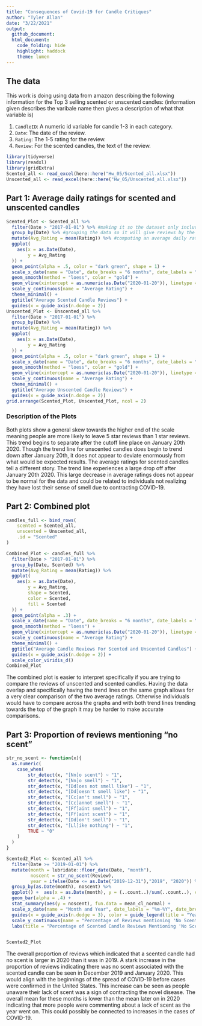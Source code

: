 ```yaml
---
title: "Consequences of Covid-19 for Candle Critiques"
author: "Tyler Allan"
date: "3/22/2021"
output:
  github_document:
  html_document:
    code_folding: hide
    highlight: haddock
    theme: lumen
---
```


## The data

This work is doing using data from amazon describing the following information for the Top 3 selling scented or unscented candles: (information given describes the varibale name then gives a description of what that variable is)
  
  1. `CandleID`: A numeric id variable for candle 1-3 in each category.
  2. `Date`: The date of the review.
  3. `Rating`: The 1-5 rating for the review.
  4. `Review`: For the scented candles, the text of the review.

```r
library(tidyverse)
library(readxl)
library(gridExtra)
Scented_all <- read_excel(here::here("Hw_05/Scented_all.xlsx"))
Unscented_all <- read_excel(here::here("Hw_05/Unscented_all.xlsx"))
```


## Part 1: Average daily ratings for scented and unscented candles


```r
Scented_Plot <- Scented_all %>%
  filter(Date > "2017-01-01") %>% #making it so the dataset only includes data from after 2017-01-01
  group_by(Date) %>% #grouping the data so it will give reviews by the date
  mutate(Avg_Rating = mean(Rating)) %>% #computing an average daily rating for the set
  ggplot(
    aes(x = as.Date(Date),
        y = Avg_Rating
  )) + 
  geom_point(alpha = .5, color = "dark green", shape = 1) +
  scale_x_date(name = "Date", date_breaks = "6 months", date_labels = "%m-%Y") +
  geom_smooth(method = "loess", color = "gold") +
  geom_vline(xintercept = as.numeric(as.Date("2020-01-20")), linetype = "dashed") +
  scale_y_continuous(name = "Average Rating") +
  theme_minimal() +
  ggtitle("Average Scented Candle Reviews") + 
  guides(x = guide_axis(n.dodge = 2))
Unscented_Plot <- Unscented_all %>%
  filter(Date > "2017-01-01") %>%
  group_by(Date) %>% 
  mutate(Avg_Rating = mean(Rating)) %>% 
  ggplot(
    aes(x = as.Date(Date),
        y = Avg_Rating
  )) + 
  geom_point(alpha = .5, color = "dark green", shape = 1) +
  scale_x_date(name = "Date", date_breaks = "6 months", date_labels = "%m-%Y") +
  geom_smooth(method = "loess", color = "gold") +
  geom_vline(xintercept = as.numeric(as.Date("2020-01-20")), linetype = "dashed") + 
  scale_y_continuous(name = "Average Rating") + 
  theme_minimal() +
  ggtitle("Average Unscented Candle Reviews") +
  guides(x = guide_axis(n.dodge = 2))
grid.arrange(Scented_Plot, Unscented_Plot, ncol = 2)
```

### Description of the Plots

Both plots show a general skew towards the higher end of the scale meaning people are more likely to leave 5 star reviews than 1 star reviews. This trend begins to separate after the cutoff line place on January 20th 2020. Though the trend line for unscented candles does begin to trend down after January 20th, it does not appear to deviate enormously from what would be expected results. The average ratings for scented candles tell a different story. The trend line experiences a large drop off after January 20th 2020. This large decrease in average ratings does not appear to be normal for the data and could be related to individuals not realizing they have lost their sense of smell due to contracting COVID-19.

## Part 2: Combined plot


```r
candles_full <- bind_rows(
	scented = Scented_all, 
	unscented = Unscented_all, 
	.id = "Scented"
)
```

```r
Combined_Plot <- candles_full %>%
  filter(Date > "2017-01-01") %>%
  group_by(Date, Scented) %>% 
  mutate(Avg_Rating = mean(Rating)) %>% 
  ggplot(
    aes(x = as.Date(Date),
        y = Avg_Rating,
        shape = Scented,
        color = Scented,
        fill = Scented
  )) + 
  geom_point(alpha = .3) +
  scale_x_date(name = "Date", date_breaks = "6 months", date_labels = "%m-%Y") +
  geom_smooth(method = "loess") +
  geom_vline(xintercept = as.numeric(as.Date("2020-01-20")), linetype = "dashed") +
  scale_y_continuous(name = "Average Rating") +
  theme_minimal() +
  ggtitle("Average Candle Reviews For Scented and Unscented Candles") + 
  guides(x = guide_axis(n.dodge = 2)) + 
  scale_color_viridis_d()
Combined_Plot
```

The combined plot is easier to interpret specifically if you are trying to compare the reviews of unscented and scented candles. Having the data overlap and specifically having the trend lines on the same graph allows for a very clear comparison of the two average ratings. Otherwise individuals would have to compare across the graphs and with both trend lines trending towards the top of the graph it may be harder to make accurate comparisons.


## Part 3: Proportion of reviews mentioning "no scent"


```r
str_no_scent <- function(x){
  as.numeric(
  	case_when(
  		str_detect(x, "[Nn]o scent") ~ "1", 
  		str_detect(x, "[Nn]o smell") ~ "1",
  		str_detect(x, "[Dd]oes not smell like") ~ "1",
  		str_detect(x, "[Dd]oesn't smell like") ~ "1",
  		str_detect(x, "[Cc]an't smell") ~ "1",
  		str_detect(x, "[Cc]annot smell") ~ "1",
  		str_detect(x, "[Ff]aint smell") ~ "1",
  		str_detect(x, "[Ff]aint scent") ~ "1",
  		str_detect(x, "[Dd]on't smell") ~ "1",
  		str_detect(x, "[Ll]ike nothing") ~ "1",
  		TRUE ~ "0"
  	)
  )
}
```

```r
Scented2_Plot <- Scented_all %>%
  filter(Date >= "2019-01-01") %>%
  mutate(month = lubridate::floor_date(Date, "month"),
         noscent = str_no_scent(Review),
         year = ifelse(Date <= as.Date("2019-12-31"),"2019", "2020")) %>% 
  group_by(as.Date(month), noscent) %>% 
  ggplot() +  aes(x = as.Date(month), y = (..count..)/sum(..count..), color = as.factor(year), fill = as.factor(year)) +
  geom_bar(alpha = .4) +
  stat_summary(aes(y = noscent), fun.data = mean_cl_normal) +
  scale_x_date(name = "Month and Year", date_labels = "%m-%Y", date_breaks = "month", expand = c(0,0)) + 
  guides(x = guide_axis(n.dodge = 3), color = guide_legend(title = "Year"), fill = guide_legend(title = "Year")) +
  scale_y_continuous(name = "Percentage of Reviews mentioning 'No Scent'") +
  labs(title = "Percentage of Scented Candle Reviews Mentioning 'No Scent' in 2019 and 2020")


Scented2_Plot
```

The overall proportion of reviews which indicated that a scented candle had no scent is larger in 2020 than it was in 2019. A stark increase in the proportion of reviews indicating there was no scent associated with the scented candle can be seen in December 2019 and January 2020. This would align with the beginnings of the spread of COVID-19 before cases were confirmed in the United States. This increase can be seen as people unaware their lack of scent was a sign of contracting the novel disease. The overall mean for these months is lower than the mean later on in 2020 indicating that more people were commenting about a lack of scent as the year went on. This could possibly be connected to increases in the cases of COVID-19. 
